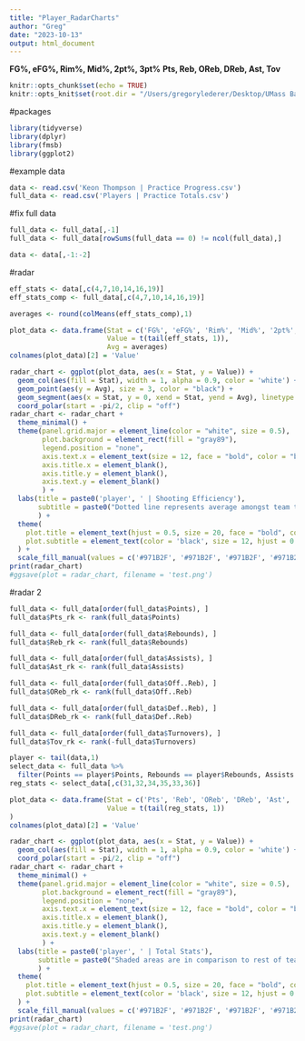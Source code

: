 ```yaml
---
title: "Player_RadarCharts"
author: "Greg"
date: "2023-10-13"
output: html_document
---
```


**FG%, eFG%, Rim%, Mid%, 2pt%, 3pt%**
**Pts, Reb, OReb, DReb, Ast, Tov**

```r
knitr::opts_chunk$set(echo = TRUE)
knitr::opts_knit$set(root.dir = "/Users/gregorylederer/Desktop/UMass Basketball/Shiny/Reactable Prac/23-24UMassMBBPractice")
```

#packages
```r
library(tidyverse)
library(dplyr)
library(fmsb)
library(ggplot2)
```

#example data
```r
data <- read.csv('Keon Thompson | Practice Progress.csv')
full_data <- read.csv('Players | Practice Totals.csv')
```

#fix full data
```r
full_data <- full_data[,-1]
full_data <- full_data[rowSums(full_data == 0) != ncol(full_data),]

data <- data[,-1:-2]
```

#radar
```r
eff_stats <- data[,c(4,7,10,14,16,19)]
eff_stats_comp <- full_data[,c(4,7,10,14,16,19)]

averages <- round(colMeans(eff_stats_comp),1)

plot_data <- data.frame(Stat = c('FG%', 'eFG%', 'Rim%', 'Mid%', '2pt%', '3pt%'),
                        Value = t(tail(eff_stats, 1)),
                        Avg = averages)
colnames(plot_data)[2] = 'Value'

radar_chart <- ggplot(plot_data, aes(x = Stat, y = Value)) +
  geom_col(aes(fill = Stat), width = 1, alpha = 0.9, color = 'white') +
  geom_point(aes(y = Avg), size = 3, color = "black") +
  geom_segment(aes(x = Stat, y = 0, xend = Stat, yend = Avg), linetype = "dashed", color = "black") +
  coord_polar(start = -pi/2, clip = "off")
radar_chart <- radar_chart +
  theme_minimal() +
  theme(panel.grid.major = element_line(color = "white", size = 0.5),
        plot.background = element_rect(fill = "gray89"),
        legend.position = "none",
        axis.text.x = element_text(size = 12, face = "bold", color = "black"),
        axis.title.x = element_blank(),
        axis.title.y = element_blank(),
        axis.text.y = element_blank()
        ) + 
  labs(title = paste0('player', ' | Shooting Efficiency'),
       subtitle = paste0("Dotted line represents average amongst team throughout practice.")
       ) + 
  theme(
    plot.title = element_text(hjust = 0.5, size = 20, face = "bold", color = 'black'),
    plot.subtitle = element_text(color = 'black', size = 12, hjust = 0.5)
  ) +
  scale_fill_manual(values = c('#971B2F', '#971B2F', '#971B2F', '#971B2F', '#971B2F', '#971B2F'), guide = 'none')
print(radar_chart)
#ggsave(plot = radar_chart, filename = 'test.png')
```

#radar 2
```r
full_data <- full_data[order(full_data$Points), ]
full_data$Pts_rk <- rank(full_data$Points)

full_data <- full_data[order(full_data$Rebounds), ]
full_data$Reb_rk <- rank(full_data$Rebounds)

full_data <- full_data[order(full_data$Assists), ]
full_data$Ast_rk <- rank(full_data$Assists)

full_data <- full_data[order(full_data$Off..Reb), ]
full_data$OReb_rk <- rank(full_data$Off..Reb)

full_data <- full_data[order(full_data$Def..Reb), ]
full_data$DReb_rk <- rank(full_data$Def..Reb)

full_data <- full_data[order(full_data$Turnovers), ]
full_data$Tov_rk <- rank(-full_data$Turnovers)

player <- tail(data,1)
select_data <- full_data %>%
  filter(Points == player$Points, Rebounds == player$Rebounds, Assists == player$Assists)
reg_stats <- select_data[,c(31,32,34,35,33,36)]

plot_data <- data.frame(Stat = c('Pts', 'Reb', 'OReb', 'DReb', 'Ast', 'Tov'),
                        Value = t(tail(reg_stats, 1))
)
colnames(plot_data)[2] = 'Value'

radar_chart <- ggplot(plot_data, aes(x = Stat, y = Value)) +
  geom_col(aes(fill = Stat), width = 1, alpha = 0.9, color = 'white') +
  coord_polar(start = -pi/2, clip = "off")
radar_chart <- radar_chart +
  theme_minimal() +
  theme(panel.grid.major = element_line(color = "white", size = 0.5),
        plot.background = element_rect(fill = "gray89"),
        legend.position = "none",
        axis.text.x = element_text(size = 12, face = "bold", color = "black"),
        axis.title.x = element_blank(),
        axis.title.y = element_blank(),
        axis.text.y = element_blank()
        ) + 
  labs(title = paste0('player', ' | Total Stats'),
       subtitle = paste0("Shaded areas are in comparison to rest of team. \nLarger the area, better they are performing compared to rest of team.")
       ) + 
  theme(
    plot.title = element_text(hjust = 0.5, size = 20, face = "bold", color = 'black'),
    plot.subtitle = element_text(color = 'black', size = 12, hjust = 0.5)
  ) +
  scale_fill_manual(values = c('#971B2F', '#971B2F', '#971B2F', '#971B2F', '#971B2F', '#971B2F'), guide = 'none')
print(radar_chart)
#ggsave(plot = radar_chart, filename = 'test.png')
```

